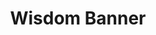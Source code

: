 ---
title: "Wisdom Banner"
subtitle: ""
creator: ""
categories: ["cds"]
featuredImage: "../src/assets/images/item/cds/DSC02968.png"
views: ["../src/assets/images/item/cds/DSC02968.png"]
audio:
    - "/audio/box3/ashley-little-books2.mp3"
nextItem: ["the-international-childrens-devotional-bible"]
---